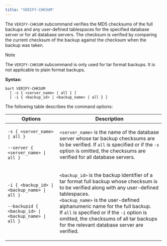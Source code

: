 ```yaml
---
title: "VERIFY-CHKSUM"
---
```


<div id="verify_chksum" class="registered_link"></div>

The `VERIFY-CHKSUM` subcommand verifies the MD5 checksums of the full backups and any user-defined tablespaces for the specified database server or for all database servers. The checksum is verified by comparing the current checksum of the backup against the checksum when the backup was taken.

<div class="note">

<div class="title">

Note

</div>

The `VERIFY-CHKSUM` subcommand is only used for tar format backups. It is not applicable to plain format backups.

</div>

**Syntax:**

```text
bart VERIFY-CHKSUM
  [ -s { <server_name> | all } ]
  [ -i { <backup_id> | <backup_name> | all } ]
```

The following table describes the command options:

<table><thead><tr class="header"><th>Options</th><th>Description</th></tr></thead><tbody><tr class="odd"><td><p><code>-s &#123; &lt;server_name&gt; | all &#125;</code><br />
<br />
<code>--server &#123; &lt;server_name&gt; | all &#125;</code></p></td><td><code>&lt;server_name&gt;</code> is the name of the database server whose tar backup checksums are to be verified. If <code>all</code> is specified or if the <code>-s</code> option is omitted, the checksums are verified for all database servers.</td></tr><tr class="even"><td><p><code>-i &#123; &lt;backup_id&gt; | &lt;backup_name&gt; | all &#125;</code><br />
<br />
<code>--backupid &#123; &lt;backup_id&gt; | &lt;backup_name&gt; | all &#125;</code></p></td><td><p><code>&lt;backup_id&gt;</code> is the backup identifier of a tar format full backup whose checksum is to be verified along with any user-defined tablespaces.<br />
<code>&lt;backup_name&gt;</code> is the user-defined alphanumeric name for the full backup.<br />
If <code>all</code> is specified or if the <code>-i</code> option is omitted, the checksums of all tar backups for the relevant database server are verified.</p></td></tr></tbody></table>
